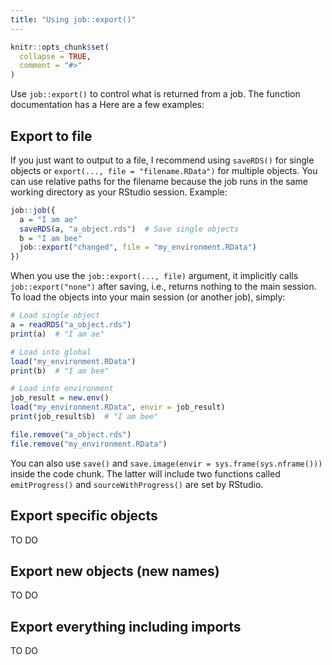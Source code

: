 ```yaml
---
title: "Using job::export()"
---
```


```r
knitr::opts_chunk$set(
  collapse = TRUE,
  comment = "#>"
)
```

Use `job::export()` to control what is returned from a job. The function documentation has a Here are a few examples:




## Export to file
If you just want to output to a file, I recommend using `saveRDS()` for single objects or `export(..., file = "filename.RData")` for multiple objects. You can use relative paths for the filename because the job runs in the same working directory as your RStudio session. Example:

```r
job::job({
  a = "I am ae"
  saveRDS(a, "a_object.rds")  # Save single objects
  b = "I am bee"
  job::export("changed", file = "my_environment.RData")
})
```
When you use the `job::export(..., file)` argument, it implicitly calls `job::export("none")` after saving, i.e., returns nothing to the main session. To load the objects into your main session (or another job), simply:

```r
# Load single object
a = readRDS("a_object.rds")
print(a)  # "I am ae"

# Load into global 
load("my_environment.RData")
print(b)  # "I am bee"

# Load into environment
job_result = new.env()
load("my_environment.RData", envir = job_result)
print(job_result$b)  # "I am bee"
```


```r
file.remove("a_object.rds")
file.remove("my_environment.RData")
```


You can also use `save()` and `save.image(envir = sys.frame(sys.nframe()))` inside the code chunk. The latter will include two functions called `emitProgress()` and `sourceWithProgress()` are set by RStudio.


## Export specific objects
TO DO


## Export new objects (new names)
TO DO


## Export everything including imports
TO DO

